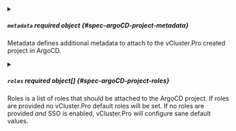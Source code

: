
<PartialEnabled />

<details className="config-field" data-expandable="true">
<summary>

##### `metadata` <span className="config-field-required" data-required="false">required</span> <span className="config-field-type">object</span> <span className="config-field-default"></span> <span className="config-field-enum"></span> {#spec-argoCD-project-metadata}

Metadata defines additional metadata to attach to the vCluster.Pro created project in ArgoCD.

</summary>

<PartialMetadatareference />

</details>

<PartialSourceRepos />

<details className="config-field" data-expandable="true">
<summary>

##### `roles` <span className="config-field-required" data-required="false">required</span> <span className="config-field-type">object[]</span> <span className="config-field-default"></span> <span className="config-field-enum"></span> {#spec-argoCD-project-roles}

Roles is a list of roles that should be attached to the ArgoCD project. If roles are provided
no vCluster.Pro default roles will be set. If no roles are provided _and_ SSO is enabled, vCluster.Pro will
configure sane default values.

</summary>

<PartialRolesreference />

</details>
